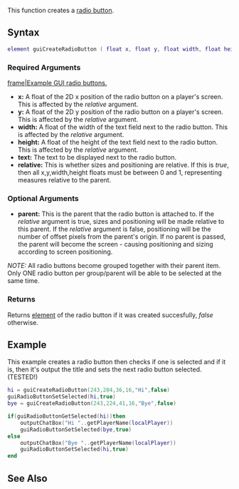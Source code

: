 
{{Client function}}
This function creates a [[/Element/GUI/Radio_button.md|radio button]].

==Syntax== 
<syntaxhighlight lang="lua">
element guiCreateRadioButton ( float x, float y, float width, float height, string text, bool relative, [element parent = nil] )
</syntaxhighlight> 

===Required Arguments=== 
[[/Image:gui-radiobutton.png.md|frame|Example GUI radio buttons.]]
*'''x:''' A float of the 2D x position of the radio button on a player's screen. This is affected by the ''relative'' argument.
*'''y:''' A float of the 2D y position of the radio button on a player's screen. This is affected by the ''relative'' argument.
*'''width:''' A float of the width of the text field next to the radio button. This is affected by the ''relative'' argument.
*'''height:''' A float of the height of the text field next to the radio button. This is affected by the ''relative'' argument.
*'''text:''' The text to be displayed next to the radio button.
*'''relative:''' This is whether sizes and positioning are relative. If this is ''true'', then all x,y,width,height floats must be between 0 and 1, representing measures relative to the parent.

===Optional Arguments=== 
{{OptionalArg}} 
*'''parent:''' This is the parent that the radio button is attached to. If the ''relative'' argument is true, sizes and positioning will be made relative to this parent. If the ''relative'' argument is false, positioning will be the number of offset pixels from the parent's origin. If no parent is passed, the parent will become the screen - causing positioning and sizing according to screen positioning.
''NOTE:'' All radio buttons become grouped together with their parent item.  Only ONE radio button per group/parent will be able to be selected at the same time.

===Returns===
Returns [[/element.md|element]] of the radio button if it was created succesfully, ''false'' otherwise.

==Example==
This example creates a radio button then checks if one is selected and if it is, then it's output the title and sets the next radio button selected. (TESTED!)
<syntaxhighlight lang="lua">hi = guiCreateRadioButton(243,204,36,16,"Hi",false)
guiRadioButtonSetSelected(hi,true)
bye = guiCreateRadioButton(243,224,41,16,"Bye",false)

if(guiRadioButtonGetSelected(hi))then
	outputChatBox("Hi "..getPlayerName(localPlayer))
	guiRadioButtonSetSelected(bye,true)
else
	outputChatBox("Bye "..getPlayerName(localPlayer))
	guiRadioButtonSetSelected(hi,true)
end
</syntaxhighlight>

==See Also==
{{GUI_functions}}